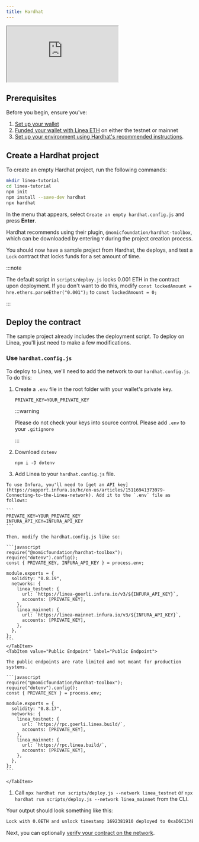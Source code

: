 ```yaml
---
title: Hardhat
---
```



<div class="center-container">
    <div class="video-container">
      <iframe
        class="video-iframe"
        src="https://www.youtube.com/embed/cZ4F2uDBl_A"
        title="How to deploy a smart contract on Linea with Hardhat"
        allow="accelerometer; autoplay; clipboard-write; encrypted-media; gyroscope; picture-in-picture; web-share"
        allowFullScreen></iframe>
    </div>
</div>

## Prerequisites

Before you begin, ensure you've:

1. [Set up your wallet](../../../use-mainnet/set-up-your-wallet.mdx)
2. [Funded your wallet with Linea ETH](../../../use-mainnet/fund.mdx) on either the testnet or mainnet
3. [Set up your environment using Hardhat's recommended instructions](https://hardhat.org/tutorial/setting-up-the-environment#2.-setting-up-the-environment).

## Create a Hardhat project

To create an empty Hardhat project, run the following commands:

```bash
mkdir linea-tutorial
cd linea-tutorial
npm init
npm install --save-dev hardhat
npx hardhat
```

In the menu that appears, select `Create an empty hardhat.config.js` and press **Enter**.

Hardhat recommends using their plugin, `@nomicfoundation/hardhat-toolbox`, which can be downloaded by entering `Y` during the project creation process.

You should now have a sample project from Hardhat, the deploys, and test a `Lock` contract that locks funds for a set amount of time.

:::note


The default script in `scripts/deploy.js` locks 0.001 ETH in the contract upon deployment. If you don't want to do this, modify `const lockedAmount = hre.ethers.parseEther("0.001");` to `const lockedAmount = 0;`

:::

## Deploy the contract

The sample project already includes the deployment script. To deploy on Linea, you'll just need to make a few modifications.

### Use `hardhat.config.js`

To deploy to Linea, we'll need to add the network to our `hardhat.config.js`. To do this:

1. Create a `.env` file in the root folder with your wallet's private key.

   ```
   PRIVATE_KEY=YOUR_PRIVATE_KEY
   ```

   :::warning

   Please do not check your keys into source control. Please add `.env` to your `.gitignore`

   :::

1. Download `dotenv`
   ```
   npm i -D dotenv
   ```
1. Add Linea to your `hardhat.config.js` file.

  <Tabs className="my-tabs">
    <TabItem value="Infura" label="Infura" default>

    To use Infura, you'll need to [get an API key](https://support.infura.io/hc/en-us/articles/15116941373979-Connecting-to-the-Linea-network). Add it to the `.env` file as follows:

    ```
    PRIVATE_KEY=YOUR_PRIVATE_KEY
    INFURA_API_KEY=INFURA_API_KEY
    ```

    Then, modify the hardhat.config.js like so:

    ```javascript
    require("@nomicfoundation/hardhat-toolbox");
    require("dotenv").config();
    const { PRIVATE_KEY, INFURA_API_KEY } = process.env;

    module.exports = {
      solidity: "0.8.19",
      networks: {
        linea_testnet: {
          url: `https://linea-goerli.infura.io/v3/${INFURA_API_KEY}`,
          accounts: [PRIVATE_KEY],
        },
        linea_mainnet: {
          url: `https://linea-mainnet.infura.io/v3/${INFURA_API_KEY}`,
          accounts: [PRIVATE_KEY],
        },
      },
    };
    ```
    </TabItem>
    <TabItem value="Public Endpoint" label="Public Endpoint">

    The public endpoints are rate limited and not meant for production systems.

    ```javascript
    require("@nomicfoundation/hardhat-toolbox");
    require("dotenv").config();
    const { PRIVATE_KEY } = process.env;

    module.exports = {
      solidity: "0.8.17",
      networks: {
        linea_testnet: {
          url: `https://rpc.goerli.linea.build/`,
          accounts: [PRIVATE_KEY],
        },
        linea_mainnet: {
          url: `https://rpc.linea.build/`,
          accounts: [PRIVATE_KEY],
        },
      },
    };
    ```

    </TabItem>

  </Tabs>

1. Call `npx hardhat run scripts/deploy.js --network linea_testnet` or `npx hardhat run scripts/deploy.js --network linea_mainnet` from the CLI.

Your output should look something like this:

```bash
Lock with 0.0ETH and unlock timestamp 1692381910 deployed to 0xaD6C134BD9EA1E174CC8EA77755BF79C86148d38
```

Next, you can optionally [verify your contract on the network](../verify-smart-contract/hardhat.md).
